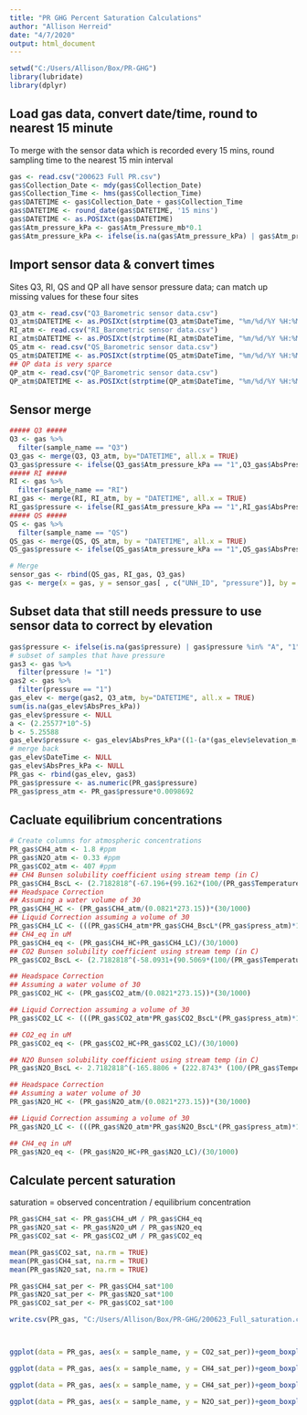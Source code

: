 ```yaml
---
title: "PR GHG Percent Saturation Calculations"
author: "Allison Herreid"
date: "4/7/2020"
output: html_document
---
```


```r
setwd("C:/Users/Allison/Box/PR-GHG")
library(lubridate)
library(dplyr)
```

## Load gas data, convert date/time, round to nearest 15 minute
To merge with the sensor data which is recorded every 15 mins, round sampling time to the nearest 15 min interval
```r
gas <- read.csv("200623 Full PR.csv")
gas$Collection_Date <- mdy(gas$Collection_Date)
gas$Collection_Time <- hms(gas$Collection_Time)
gas$DATETIME <- gas$Collection_Date + gas$Collection_Time
gas$DATETIME <- round_date(gas$DATETIME, '15 mins')
gas$DATETIME <- as.POSIXct(gas$DATETIME)
gas$Atm_pressure_kPa <- gas$Atm_Pressure_mb*0.1
gas$Atm_pressure_kPa <- ifelse(is.na(gas$Atm_pressure_kPa) | gas$Atm_pressure_kPa %in% "A", "1",gas$Atm_pressure_kPa)
```

## Import sensor data & convert times
Sites Q3, RI, QS and QP all have sensor pressure data; can match up missing values for these four sites
```r
Q3_atm <- read.csv("Q3_Barometric sensor data.csv")
Q3_atm$DATETIME <- as.POSIXct(strptime(Q3_atm$DateTime, "%m/%d/%Y %H:%M", tz="America/Puerto_Rico"))
RI_atm <- read.csv("RI_Barometric sensor data.csv")
RI_atm$DATETIME <- as.POSIXct(strptime(RI_atm$DateTime, "%m/%d/%Y %H:%M", tz="America/Puerto_Rico"))
QS_atm <- read.csv("QS_Barometric sensor data.csv")
QS_atm$DATETIME <- as.POSIXct(strptime(QS_atm$DateTime, "%m/%d/%Y %H:%M", tz="America/Puerto_Rico"))
## QP data is very sparce
QP_atm <- read.csv("QP_Barometric sensor data.csv")
QP_atm$DATETIME <- as.POSIXct(strptime(QP_atm$DateTime, "%m/%d/%Y %H:%M", tz="America/Puerto_Rico"))
```

## Sensor merge
```r
##### Q3 #####
Q3 <- gas %>% 
  filter(sample_name == "Q3")
Q3_gas <- merge(Q3, Q3_atm, by="DATETIME", all.x = TRUE)
Q3_gas$pressure <- ifelse(Q3_gas$Atm_pressure_kPa == "1",Q3_gas$AbsPres_kPa, Q3_gas$Atm_pressure_kPa)
##### RI #####
RI <- gas %>% 
  filter(sample_name == "RI")
RI_gas <- merge(RI, RI_atm, by = "DATETIME", all.x = TRUE)
RI_gas$pressure <- ifelse(RI_gas$Atm_pressure_kPa == "1",RI_gas$AbsPres_kPa, RI_gas$Atm_pressure_kPa)
##### QS #####
QS <- gas %>% 
  filter(sample_name == "QS")
QS_gas <- merge(QS, QS_atm, by = "DATETIME", all.x = TRUE)
QS_gas$pressure <- ifelse(QS_gas$Atm_pressure_kPa == "1",QS_gas$AbsPres_kPa, QS_gas$Atm_pressure_kPa)

# Merge
sensor_gas <- rbind(QS_gas, RI_gas, Q3_gas)
gas <- merge(x = gas, y = sensor_gas[ , c("UNH_ID", "pressure")], by = "UNH_ID", all.x=TRUE)
```

## Subset data that still needs pressure to use sensor data to correct by elevation
```r
gas$pressure <- ifelse(is.na(gas$pressure) | gas$pressure %in% "A", "1",gas$pressure)
# subset of samples that have pressure
gas3 <- gas %>% 
  filter(pressure != "1")
gas2 <- gas %>% 
  filter(pressure == "1")
gas_elev <- merge(gas2, Q3_atm, by="DATETIME", all.x = TRUE)
sum(is.na(gas_elev$AbsPres_kPa))
gas_elev$pressure <- NULL
a <- (2.25577*10^-5)
b <- 5.25588
gas_elev$pressure <- gas_elev$AbsPres_kPa*((1-(a*(gas_elev$elevation_m-242)))^b)
# merge back
gas_elev$DateTime <- NULL
gas_elev$AbsPres_kPa <- NULL
PR_gas <- rbind(gas_elev, gas3)
PR_gas$pressure <- as.numeric(PR_gas$pressure)
PR_gas$press_atm <- PR_gas$pressure*0.0098692
```

## Cacluate equilibrium concentrations
```r
# Create columns for atmospheric concentrations
PR_gas$CH4_atm <- 1.8 #ppm
PR_gas$N2O_atm <- 0.33 #ppm
PR_gas$CO2_atm <- 407 #ppm
## CH4 Bunsen solubility coefficient using stream temp (in C)
PR_gas$CH4_BscL <- (2.7182818^(-67.196+(99.162*(100/(PR_gas$Temperature+273)))+(27.902*log((PR_gas$Temperature+273)/100))))
## Headspace Correction
## Assuming a water volume of 30
PR_gas$CH4_HC <- (PR_gas$CH4_atm/(0.0821*273.15))*(30/1000)
## Liquid Correction assuming a volume of 30
PR_gas$CH4_LC <- (((PR_gas$CH4_atm*PR_gas$CH4_BscL*(PR_gas$press_atm)*1)/(0.0821*273.15))*(30/1000))
## CH4_eq in uM
PR_gas$CH4_eq <- (PR_gas$CH4_HC+PR_gas$CH4_LC)/(30/1000)
## CO2 Bunsen solubility coefficient using stream temp (in C)
PR_gas$CO2_BscL <- (2.7182818^(-58.0931+(90.5069*(100/(PR_gas$Temperature+273)))+(22.294*log((PR_gas$Temperature+273)/100))))*((0.0821*273.15)+((-1636.75+(12.0408*273.15)-(3.27957*0.01*273.15*273.15)+(3.16528*0.00001*273.15*273.15*273.15))/1000))

## Headspace Correction
## Assuming a water volume of 30
PR_gas$CO2_HC <- (PR_gas$CO2_atm/(0.0821*273.15))*(30/1000)

## Liquid Correction assuming a volume of 30
PR_gas$CO2_LC <- (((PR_gas$CO2_atm*PR_gas$CO2_BscL*(PR_gas$press_atm)*1)/(0.0821*273.15))*(30/1000))

## CO2_eq in uM
PR_gas$CO2_eq <- (PR_gas$CO2_HC+PR_gas$CO2_LC)/(30/1000)

## N2O Bunsen solubility coefficient using stream temp (in C)
PR_gas$N2O_BscL <- 2.7182818^(-165.8806 + (222.8743* (100/(PR_gas$Temperature+273.15))) + (92.0792*log((PR_gas$Temperature+273.15)/100)) + (-1.48425*((PR_gas$Temperature+273.15)/100)^2))*0.0821*273.15

## Headspace Correction
## Assuming a water volume of 30
PR_gas$N2O_HC <- (PR_gas$N2O_atm/(0.0821*273.15))*(30/1000)

## Liquid Correction assuming a volume of 30
PR_gas$N2O_LC <- (((PR_gas$N2O_atm*PR_gas$N2O_BscL*(PR_gas$press_atm)*1)/(0.0821*273.15))*(30/1000))

## CH4_eq in uM
PR_gas$N2O_eq <- (PR_gas$N2O_HC+PR_gas$N2O_LC)/(30/1000)
```


## Calculate percent saturation
saturation = observed concentration / equilibrium concentration
```r
PR_gas$CH4_sat <- PR_gas$CH4_uM / PR_gas$CH4_eq
PR_gas$N2O_sat <- PR_gas$N2O_uM / PR_gas$N2O_eq
PR_gas$CO2_sat <- PR_gas$CO2_uM / PR_gas$CO2_eq

mean(PR_gas$CO2_sat, na.rm = TRUE)
mean(PR_gas$CH4_sat, na.rm = TRUE)
mean(PR_gas$N2O_sat, na.rm = TRUE)
```

```r
PR_gas$CH4_sat_per <- PR_gas$CH4_sat*100
PR_gas$N2O_sat_per <- PR_gas$N2O_sat*100
PR_gas$CO2_sat_per <- PR_gas$CO2_sat*100

write.csv(PR_gas, "C:/Users/Allison/Box/PR-GHG/200623_Full_saturation.csv")



ggplot(data = PR_gas, aes(x = sample_name, y = CO2_sat_per))+geom_boxplot() + theme_bw() + theme(axis.text.x = element_text(angle=60, hjust=1)) + theme(panel.border = element_blank(), panel.grid.major = element_blank(),panel.grid.minor = element_blank(), axis.line = element_line(colour = "black"))+ geom_hline(aes(yintercept=100), color="black", linetype="dashed", size = 1) + stat_boxplot(geom ='errorbar') + scale_y_continuous(limits = c(0,1600))

ggplot(data = PR_gas, aes(x = sample_name, y = CH4_sat_per))+geom_boxplot() + theme_bw() + theme(axis.text.x = element_text(angle=60, hjust=1)) + theme(panel.border = element_blank(), panel.grid.major = element_blank(),panel.grid.minor = element_blank(), axis.line = element_line(colour = "black"))+ geom_hline(aes(yintercept=100), color="black", linetype="dashed", size = 1) + stat_boxplot(geom ='errorbar') #+ scale_y_continuous(limits = c(0,1600))

ggplot(data = PR_gas, aes(x = sample_name, y = CH4_sat_per))+geom_boxplot() + theme_bw() + theme(axis.text.x = element_text(angle=60, hjust=1)) + theme(panel.border = element_blank(), panel.grid.major = element_blank(),panel.grid.minor = element_blank(), axis.line = element_line(colour = "black"))+ geom_hline(aes(yintercept=100), color="black", linetype="dashed", size = 1) + stat_boxplot(geom ='errorbar') + scale_y_log10()#+ scale_y_continuous(limits = c(0,1600))

ggplot(data = PR_gas, aes(x = sample_name, y = N2O_sat_per))+geom_boxplot() + theme_bw() + theme(axis.text.x = element_text(angle=60, hjust=1)) + theme(panel.border = element_blank(), panel.grid.major = element_blank(),panel.grid.minor = element_blank(), axis.line = element_line(colour = "black"))+ geom_hline(aes(yintercept=100), color="black", linetype="dashed", size = 1) + stat_boxplot(geom ='errorbar') #+ scale_y_continuous(limits = c(0,1600))
```

